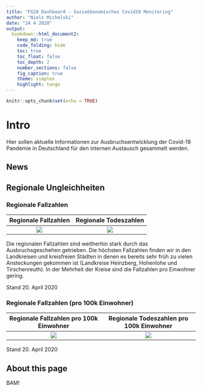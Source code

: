 ```yaml
---
title: "FG28 Dashboard - Sozioökonomisches Covid19 Monitoring"
author: "Niels Michalski"
date: "24 4 2020"
output: 
  bookdown::html_document2:
    keep_md: true
    code_folding: hide
    toc: true
    toc_float: false
    toc_depth: 2
    number_sections: false
    fig_caption: true
    theme: simplex
    highlight: tango
---
```


```r
knitr::opts_chunk$set(echo = TRUE)
```

# Intro 

Hier sollen aktuelle Informationen zur Ausbruchsentwicklung der Covid-19 Pandemie in Deutschland für den internen Austausch gesammelt werden. 

## News


## Regionale Ungleichheiten {.tabset}

### Regionale Fallzahlen 

Regionale Fallzahlen       |  Regionale Todeszahlen
:-------------------------:|:-------------------------:
![](Fallzahlen_Regional.png)  |  ![](Todeszahlen_Regional.png)

Die regionalen Fallzahlen sind weitherhin stark durch das Ausbruchsgeschehen getrieben. Die höchsten Fallzahlen finden wir in den Landkreisen und kreisfreien Städten in denen es bereits sehr früh zu vielen Ansteckungen gekommen ist (Landkreise Heinzberg, Hohenlohe und Tirschenreuth). In der Mehrheit der Kreise sind die Fallzahlen pro Einwohner gering. 

Stand 20. April 2020

### Regionale Fallzahlen (pro 100k Einwohner)

Regionale Fallzahlen pro 100k Einwohner       |  Regionale Todeszahlen pro 100k Einwohner
:-------------------------:|:-------------------------:
![](Fallzahlen_p100k_Regional.png)  |  ![](Todeszahlen_p100k_Regional.png)

Stand 20. April 2020

## About this page

BAM!




